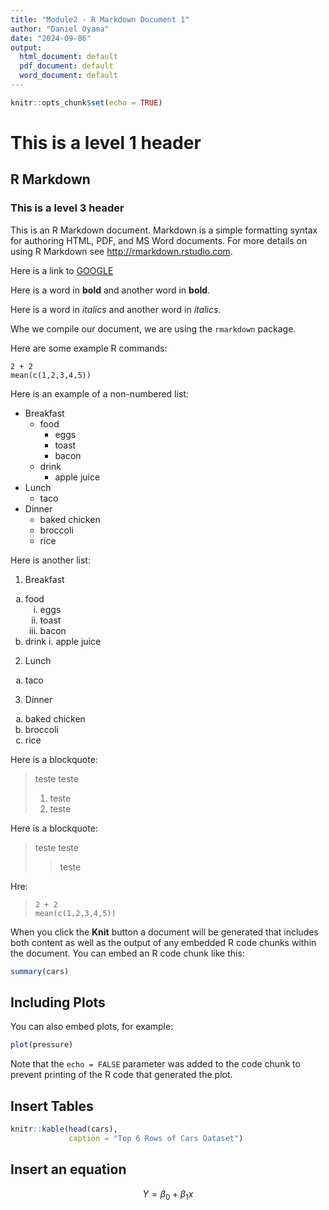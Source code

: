 ```yaml
---
title: "Module2 - R Markdown Document 1"
author: "Daniel Oyama"
date: "2024-09-06"
output:
  html_document: default
  pdf_document: default
  word_document: default
---
```


```r
knitr::opts_chunk$set(echo = TRUE)
```

# This is a level 1 header

## R Markdown

### This is a level 3 header

This is an R Markdown document. Markdown is a simple formatting syntax for authoring HTML, PDF, and MS Word documents. For more details on using R Markdown see <http://rmarkdown.rstudio.com>.

Here is a link to [GOOGLE](http://google.com)

Here is a word in **bold** and another word in __bold__.

Here is a word in *italics* and another word in _italics_.

Whe we compile our document, we are using the `rmarkdown` package. 

Here are some example  R commands:

```
2 + 2 
mean(c(1,2,3,4,5))
```

Here is an example of a non-numbered list:

* Breakfast
  - food
      + eggs
      + toast
      + bacon
  - drink
    + apple juice
* Lunch
  - taco
* Dinner
  - baked chicken
  - broccoli
  - rice

Here is another list:

1. Breakfast
  a. food
      i. eggs
      ii. toast
      iii. bacon
  b. drink
    i. apple juice
2. Lunch
  a. taco
3. Dinner
  a. baked chicken
  b. broccoli
  c. rice

Here is a blockquote:

> teste
> teste 
> 
> 1. teste
> 2. teste

Here is a blockquote:

> teste
> teste 
> 
> > teste

Hre:

>     2 + 2 
>     mean(c(1,2,3,4,5))

When you click the **Knit** button a document will be generated that includes both content as well as the output of any embedded R code chunks within the document. You can embed an R code chunk like this:

```r
summary(cars)
```

## Including Plots

You can also embed plots, for example:

```r
plot(pressure)
```

Note that the `echo = FALSE` parameter was added to the code chunk to prevent printing of the R code that generated the plot.


## Insert Tables

```r
knitr::kable(head(cars),
             caption = "Top 6 Rows of Cars Dataset")
```

## Insert an equation

$$ Y = \beta_0 + \beta_1x$$

